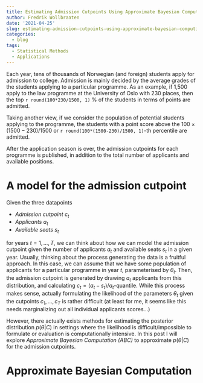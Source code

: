 ```yaml
---
title: Estimating Admission Cutpoints Using Approximate Bayesian Computing (ABC)
author: Fredrik Wollbraaten
date: '2021-04-25'
slug: estimating-admission-cutpoints-using-approximate-bayesian-computing-abc
categories:
  - blog
tags:
  - Statistical Methods
  - Applications
---
```


Each year, tens of thousands of Norwegian (and foreign) students apply for admission 
to college. Admission is mainly decided by the average grades of the students applying to 
a particular programme. As an example, if 1,500 apply to the law programme at the University of Oslo with 
230 places, then the top `r round(100*230/1500, 1)` % of the students in terms of points are admitted. 

Taking another view, if we consider the population of potential students applying to the programme, 
the students with a point score above the $100\times(1500-230)/1500$ or `r round(100*(1500-230)/1500, 1)`-th percentile are admitted.

After the application season is over, the admission cutpoints for each programme is published, in addition to the total number of applicants and available positions. 

# A model for the admission cutpoint

Given the three datapoints 

* *Admission cutpoint* $c_t$
* *Applicants* $a_t$
* *Available seats* $s_t$

for years $t = 1, ..., T$, we can think about how we can model the admission cutpoint given 
the number of applicants $a_t$ and available seats $s_t$ in a given year. Usually, thinking about the process generating the data is a fruitful approach. In this case, we can assume that we have some population of applicants for a particular programme in year $t$, parameterised by $\theta_t$. Then, the admission cutpoint is generated by drawing $a_t$ applicants from this distribution, and calculating $c_t = (a_t - s_t)/a_t$-quantile. While this process makes sense, actually formulating the likelihood of the parameters $\theta_t$ given the cutpoints $c_1, ..., c_T$ is rather difficult (at least for me, it seems like this needs marginalizing out all individual applicants scores...)

However, there actually exists methods for estimating the posterior distribution $p(\theta|C)$ in settings where the likelihood is difficult/impossible to formulate or evaluation is computationally intensive. In this post I will explore *Approximate Bayesian Computation (ABC)* to approximate $p(\theta|C)$ for the admission cutpoints. 

# Approximate Bayesian Computation



